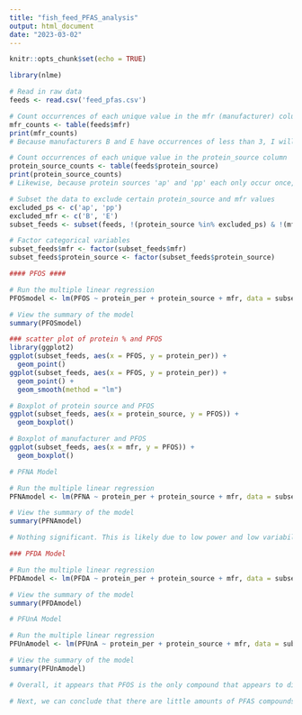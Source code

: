 ```yaml
---
title: "fish_feed_PFAS_analysis"
output: html_document
date: "2023-03-02"
---
```


```r
knitr::opts_chunk$set(echo = TRUE)
```

```r
library(nlme)

# Read in raw data
feeds <- read.csv('feed_pfas.csv')

# Count occurrences of each unique value in the mfr (manufacturer) column
mfr_counts <- table(feeds$mfr)
print(mfr_counts)
# Because manufacturers B and E have occurrences of less than 3, I will omit them from my analyses

# Count occurrences of each unique value in the protein_source column
protein_source_counts <- table(feeds$protein_source)
print(protein_source_counts)
# Likewise, because protein sources 'ap' and 'pp' each only occur once, I will omit them from my analyses.

# Subset the data to exclude certain protein_source and mfr values
excluded_ps <- c('ap', 'pp')
excluded_mfr <- c('B', 'E')
subset_feeds <- subset(feeds, !(protein_source %in% excluded_ps) & !(mfr %in% excluded_mfr))

# Factor categorical variables
subset_feeds$mfr <- factor(subset_feeds$mfr)
subset_feeds$protein_source <- factor(subset_feeds$protein_source)
```


```r
#### PFOS ####

# Run the multiple linear regression
PFOSmodel <- lm(PFOS ~ protein_per + protein_source + mfr, data = subset_feeds)

# View the summary of the model
summary(PFOSmodel)

### scatter plot of protein % and PFOS
library(ggplot2)
ggplot(subset_feeds, aes(x = PFOS, y = protein_per)) +
  geom_point()
ggplot(subset_feeds, aes(x = PFOS, y = protein_per)) +
  geom_point() +
  geom_smooth(method = "lm")

# Boxplot of protein source and PFOS
ggplot(subset_feeds, aes(x = protein_source, y = PFOS)) +
  geom_boxplot()

# Boxplot of manufacturer and PFOS
ggplot(subset_feeds, aes(x = mfr, y = PFOS)) +
  geom_boxplot()
```


```r
# PFNA Model

# Run the multiple linear regression
PFNAmodel <- lm(PFNA ~ protein_per + protein_source + mfr, data = subset_feeds)

# View the summary of the model
summary(PFNAmodel)

# Nothing significant. This is likely due to low power and low variability. The LOD (limit of detection) was used for about half of the feeds, and the LOD varies little between each feed (~0.101 - 0.103 ng/g), so there is low likelihood of significant differences. 

```


```r
### PFDA Model

# Run the multiple linear regression
PFDAmodel <- lm(PFDA ~ protein_per + protein_source + mfr, data = subset_feeds)

# View the summary of the model
summary(PFDAmodel)
```


```r
# PFUnA Model

# Run the multiple linear regression
PFUnAmodel <- lm(PFUnA ~ protein_per + protein_source + mfr, data = subset_feeds)

# View the summary of the model
summary(PFUnAmodel)
```
```r
# Overall, it appears that PFOS is the only compound that appears to differ significantly between manufacturers and protein percentage. The other three compounds found no significant differences. There are several explanations and conclusions that can be drawn from this. Firstly, as mentioned above, the limit of detection (LOD) was used as the concentration of PFNA, PFDA, and PFUnA in some of the feeds. The LOD is the lowest concentration that can be reliably detected and distinguished from background noise. Therefore, it is likely that for the feeds in which the LOD was used, then that compound was not actually present. Because the LOD was used in about half of the feeds for each of the three compounds, there is likely to be no significant differences. 

# Next, we can conclude that there are little amounts of PFAS compounds present in commercial fish feeds. PFOS was the only compound that was present in all of the feeds tested, and there were some significant differences in PFOS between manufacturers and protein percentages. PFOS is the most widespread PFAS compound currently known, so it is not surprising to see it in every feed. 
```


